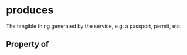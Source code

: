   

# produces

The tangible thing generated by the service, e.g. a passport, permit, etc.

## Property of



